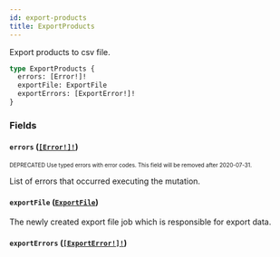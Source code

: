 ```yaml
---
id: export-products
title: ExportProducts
---
```


Export products to csv file.

```graphql
type ExportProducts {
  errors: [Error!]!
  exportFile: ExportFile
  exportErrors: [ExportError!]!
}
```

### Fields

#### `errors` ([`[Error!]!`](/api-reference/objects/error.mdx))

<sub><sup><span className="deprecatedTag">DEPRECATED</span> Use typed errors with error codes. This field will be removed after 2020-07-31.</sup></sub>

List of errors that occurred executing the mutation.

#### `exportFile` ([`ExportFile`](/api-reference/objects/export-file.mdx))

The newly created export file job which is responsible for export data.

#### `exportErrors` ([`[ExportError!]!`](/api-reference/objects/export-error.mdx))
